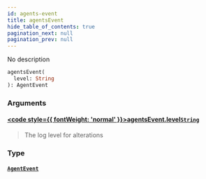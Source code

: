 ```yaml
---
id: agents-event
title: agentsEvent
hide_table_of_contents: true
pagination_next: null
pagination_prev: null
---
```








No description

```graphql
agentsEvent(
  level: String
): AgentEvent
```


### Arguments

#### [<code style={{ fontWeight: 'normal' }}>agentsEvent.<b>level</b></code>](#)<Bullet />[`String`](/docs/schemas/arkitekt/scalars/string) <Badge class="secondary" text="scalar"/>
> The log level for alterations
> 

### Type

#### [`AgentEvent`](/docs/schemas/arkitekt/objects/agent-event) <Badge class="secondary" text="object"/>
> 
> 






